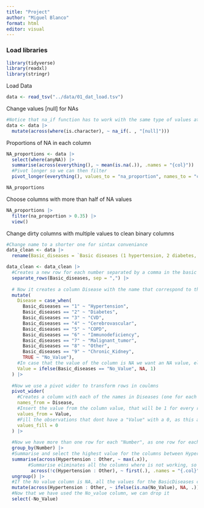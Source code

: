 ```yaml
---
title: "Project"
author: "Miguel Blanco"
format: html
editor: visual
---
```


### Load libraries

```r
library(tidyverse)
library(readxl)
library(stringr)

```

Load Data

```r
data <- read_tsv("../data/01_dat_load.tsv")


```

Change values \[null\] for NAs

```r

#Notice that na_if function has to work with the same type of values at the time. For example in this df we have both character and numeric values, so we have to do it in 2 times
data <- data |> 
  mutate(across(where(is.character), ~ na_if(. , "[null]")))
```

Proportions of NA in each column

```r
NA_proportions <- data |>
  select(where(anyNA)) |> 
  summarise(across(everything(), ~ mean(is.na(.)), .names = "{col}")) |> 
  #Pivot longer so we can then filter
  pivot_longer(everything(), values_to = "na_proportion", names_to = "column")

NA_proportions
```

Choose columns with more than half of NA values

```r
NA_proportions |> 
  filter(na_proportion > 0.35) |> 
  view()
```

Change dirty columns with multiple values to clean binary columns

```r
#Change name to a shorter one for sintax conveniance
data_clean <- data |> 
  rename(Basic_diseases = `Basic diseases (1 hypertension, 2 diabetes, 3 cardiovascular diseases, 4 cerebrovascular diseases, 5 COPD, 6 immunodeficiency (such as AIDS, hormone, immunosuppressant use history), 7 malignant tumor, 8 other 9 chronic kidney disease`)
```

```r
data_clean <- data_clean |> 
  #Creates a new row for each number separated by a comma in the basic diseases column. For example if patient 1 have diseases 1,2,3 it will create 3 rows for that patient   with the exact same values in every column except "Basic disease" column, where there will be one row with value 1, other with 2 and other with 3.
  separate_rows(Basic_diseases, sep = ",") |> 
  
  # Now it creates a column Disease with the name that correspond to the number in the   column "Basic Diseases"
  mutate(
    Disease = case_when(
      Basic_diseases == "1" ~ "Hypertension",
      Basic_diseases == "2" ~ "Diabetes",
      Basic_diseases == "3" ~ "CVD",
      Basic_diseases == "4" ~ "Cerebrovascular",
      Basic_diseases == "5" ~ "COPD",
      Basic_diseases == "6" ~ "Immunodeficiency",
      Basic_diseases == "7" ~ "Malignant_tumor",
      Basic_diseases == "8" ~ "Other",
      Basic_diseases == "9" ~ "Chronic_Kidney",
      TRUE ~ "No_Value"),
    #In case that the value of the column is NA we want an NA value, else a 1
    Value = ifelse(Basic_diseases == "No_Value", NA, 1)
  ) |> 
  
  #Now we use a pivot wider to transform rows in coulmns
  pivot_wider(
    #Creates a column with each of the names in Diseases (one for each disease)
    names_from = Disease,
    #Insert the value from the column value, that will be 1 for every row
    values_from = Value,
    #Fill the observations that dont have a "Value" with a 0, as this are the observations that dont have the illness
    values_fill = 0 
  ) |> 
  
  #Now we have more than one row for each "Number", as one row for each number in BasicDisease column was created. Now we want to group those rows so we have only one row per observation
  group_by(Number) |>
  #Summarise and select the highest value for the columns between Hypertension and other (Columns created from BasicDisease column). Only one of the rows will have number 1 for the disease (if the observation had that disease) so we summarising we choose the highest value
  summarise(across(Hypertension : Other, ~ max(.x)),
        #Summarise eliminates all the columns where is not working, so we need to call summarise on all columns so they stay in the final df. Not apply it on the BasicDisease columns so they are not duplicated
         across(!c(Hypertension : Other), ~ first(.), .names = "{.col}")) |>
  ungroup() |> 
  #If the No value column is NA, all the values for the BasicDiseases created columns get NA value
  mutate(across(Hypertension : Other, ~ ifelse(is.na(No_Value), NA, .))) |> 
  #Now that we have used the No_value column, we can drop it 
  select(-No_Value)
```
